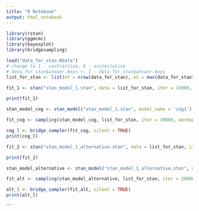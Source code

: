 ```yaml
---
title: "R Notebook"
output: html_notebook
---
```


```r
library(rstan)
library(ggmcmc)
library(bayesplot)
library(bridgesampling)
```

```r
load("data_for_stan.RData")
# change to 1 - contrastive, 0 - assimilative
# data_for_stan$answer.keys <- 1 - data_for_stan$answer.keys
list_for_stan <- list(nY = nrow(data_for_stan), nS = max(data_for_stan$participant), Subj = data_for_stan$participant, size_diff = data_for_stan$size, num_of_trials = data_for_stan$number_of_fixational_trials, Y = data_for_stan$answer.keys)
```

```r
fit_1 <- stan("stan_model_1.stan", data = list_for_stan, iter = 16000, warmup = 10000)
```

```r
print(fit_1)
```

```r
stan_model_cog <- stan_model("stan_model_1.stan", model_name = 'cog1') 

fit_cog <- sampling(stan_model_cog, list_for_stan, iter = 30000, warmup = 6000)

cog_l <- bridge_sampler(fit_cog, silent = TRUE)
print(cog_l)
```


```r
fit_2 <- stan("stan_model_1_alternative.stan", data = list_for_stan, iter = 6000, warmup = 2000)
```

```r
print(fit_2)
```


```r
stan_model_alternative <- stan_model("stan_model_1_alternative.stan", model_name = 'alt1') 

fit_alt <- sampling(stan_model_alternative, list_for_stan, iter = 20000, warmup = 2000)

alt_l <- bridge_sampler(fit_alt, silent = TRUE)
print(alt_l)
```
```


